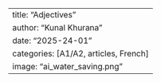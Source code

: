 ---
title: "Adjectives"
author: "Kunal Khurana"
date: "2025-24-01"
categories: [A1/A2, articles, French]
image: "ai_water_saving.png"
---